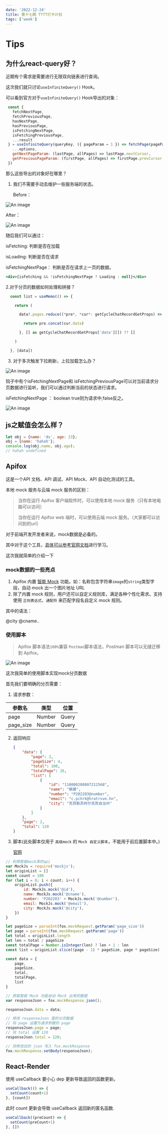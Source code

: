 ```yaml
---
date: '2022-12-24'
title: 第十七期 TTTT打卡计划
tags: ['week']
---
```


# Tips

## 为什么react-query好？

近期有个需求是需要进行无限双向链表进行查询。

这次我们就只讨论`useInfiniteQuery()` Hook。

可以看到官方对于`useInfiniteQuery()` Hook导出的对象：

```javascript
 const {
   fetchNextPage,
   fetchPreviousPage,
   hasNextPage,
   hasPreviousPage,
   isFetchingNextPage,
   isFetchingPreviousPage,
   ...result
 } = useInfiniteQuery(queryKey, ({ pageParam = 1 }) => fetchPage(pageParam), {
   ...options,
   getNextPageParam: (lastPage, allPages) => lastPage.nextCursor,
   getPreviousPageParam: (firstPage, allPages) => firstPage.prevCursor,
 })

```

那么这些导出的对象好在哪里？

1. 我们不需要手动去维护一些服务端的状态。

   Before：

![An image](https://p6-juejin.byteimg.com/tos-cn-i-k3u1fbpfcp/3b1cbbc4820547e1b3bf70a9c8dd1136~tplv-k3u1fbpfcp-zoom-in-crop-mark:3326:0:0:0.awebp?)

After：

![An image](https://p3-juejin.byteimg.com/tos-cn-i-k3u1fbpfcp/3909f3b965224c69b3bf2bef49c58fda~tplv-k3u1fbpfcp-zoom-in-crop-mark:3326:0:0:0.awebp?)

随后我们可以通过：

isFetching: 判断是否在加载

isLoading: 判断是否在请求

isFetchingNextPage： 判断是否在请求上一页的数据。

```jsx
<div>{isFetching && !isFetchingNextPage ? Loading : null}</div>
```

2.对于分页的数据如何处理和拼接？

```typescript
  const list = useMemo(() => {

    return (

      data?.pages.reduce((*pre*, *cur*: getCycleChatRecordGetProps) => {

        return pre.concat(cur.data)

      }, [] as getCycleChatRecordGetProps['data'][]) ?? []

    )

  }, [data])
```

3. 对于多次触发下拉刷新，上拉加载怎么办？

![An image](https://p9-juejin.byteimg.com/tos-cn-i-k3u1fbpfcp/a3a1d530d2dc4e8491d1097d554af0c4~tplv-k3u1fbpfcp-zoom-in-crop-mark:3326:0:0:0.awebp?)

钩子中有个isFetchingNextPage和 isFetchingPreviousPage可以对当前请求分页数据进行监听，我们可以通过判断当前的状态进行请求。

isFetchingNextPage ： boolean true则为请求中;false反之。

![An image](https://p1-juejin.byteimg.com/tos-cn-i-k3u1fbpfcp/6b05bc90e9824e37a0321171a9933938~tplv-k3u1fbpfcp-zoom-in-crop-mark:3326:0:0:0.awebp?)

## js之赋值会怎么样？

```javascript
let obj = {name: 'ds', age: 23}; 
obj = {name: 'hahah'}; 
console.log(obj.name, obj.age);
// hahah undefined
```

## Apifox

这是一个API 文档、API 调试、API Mock、API 自动化测试的工具。

本地 mock 服务与云端 mock 服务的区别：

> 当你在运行 Apifox 客户端软件时，可以使用本地 mock 服务（只有本地电脑可以访问）
>
> 当你在运行 Apifox web 端时，可以使用云端 mock 服务。（大家都可以访问到的url）

对于前端开发开发者来说，mock数据是必备的。

其中对于这个工具，[具体可以参考官网文档](https://www.apifox.cn/help/app/mock/mock-custom-scripts/#%E7%A4%BA%E4%BE%8B%E4%B8%80)进行学习。

这次我就简单的介绍一下

### mock数据的一些亮点

1. Apifox 内置 [智能 Mock](https://www.apifox.cn/help/app/mock/intelligent-mock/) 功能。如：名称包含字符串`image`的`string`类型字段，自动 mock 出一个图片地址 URL
2. 除了内置 mock 规则，用户还可以自定义规则库，满足各种个性化需求。支持使用 `正则表达式`、`通配符` 来匹配字段名自定义 mock 规则。

其中的语法：

@city @cname..

### 使用脚本

>Apifox 脚本语法`100%`兼容 `Postman`脚本语法，Postman 脚本可以无缝迁移到 Apifox。

![An image](https://p1-juejin.byteimg.com/tos-cn-i-k3u1fbpfcp/e84c7423213741d09764836aa323cb29~tplv-k3u1fbpfcp-zoom-in-crop-mark:3326:0:0:0.awebp?)

这次我简单的使用脚本实现mock分页数据

首先我们要明确的分页需要：

1. 请求参数：

| 参数名    | 类型   | 位置  |
| --------- | ------ | ----- |
| page      | Number | Query |
| page_size | Number | Query |

2. 返回响应

   ```json
   {
       "data": {
           "page": 2,
           "pageSize": 4,
           "total": 100,
           "totalPage": 26,
           "list": [
               {
                   "id": "110000200807212568",
                   "name": "蔡娜",
                   "number": "P202203@number",
                   "email": "c.pchrk@hratrvve.hn",
                   "city": "克孜勒苏柯尔克孜自治州"
               }
           ]
       },
       "page": 2,
       "total": 120
   }
   ```

3. 脚本(此处脚本仅用于 `高级mock` 的 `Mock 自定义脚本`，不能用于前后置脚本中。)

   [官网](https://www.apifox.cn/help/app/mock/mock-custom-scripts/#mock-%E4%BC%98%E5%85%88%E7%BA%A7%E8%AF%B4%E6%98%8E)

```javascript
// 利用智能mock库的api
var MockJs = require('mockjs');
let originList = []
const count = 100
for (let i = 0; i < count; i++) {
    originList.push({
        id: MockJs.mock('@id'),
        name: MockJs.mock('@cname'),
        number: 'P202203' + MockJs.mock('@number'),
        email: MockJs.mock('@email'),
        city: MockJs.mock('@city'),
    })
}

let pageSize = parseInt(fox.mockRequest.getParam('page_size'))
let page = parseInt(fox.mockRequest.getParam('page'))
let total = originList.length
let len = total / pageSize
const totalPage = Number.isInteger(len) ? len + 1 : len
const list = originList.slice((page - 1) * pageSize, page * pageSize)

const data = {
    page,
    pageSize,
    total,
    totalPage,
    list
}

// 获取智能 Mock 功能自动 Mock 出来的数据
var responseJson = fox.mockResponse.json();

responseJson.data = data;

// 修改 responseJson 里的分页数据
// 将 page 设置为请求参数的 page
responseJson.page = page;
// 将 total 设置 120
responseJson.total = 120;

// 将修改后的 json 写入 fox.mockResponse
fox.mockResponse.setBody(responseJson);
```

## React-Render

使用 useCallback 要小心 dep 更新导致返回的函数更新。

```js
useCallback(() => {
  setCount(count+1)
}, [count])
```

此时 count 更新会导致 useCallback 返回新的匿名函数.

```js
useCallback((preCount) => {
  setCount(preCount+1)
}, [])
```
